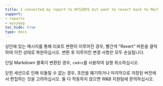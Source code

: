 ```yaml
---
title: I converted my report to WYSIWYG but want to revert back to Markdown
support:
- reports
- wysiwyg
toc_hide: true
type: docs
---
```


상단에 있는 메시지를 통해 리포트 변환이 이루어진 경우, 빨간색 "Revert" 버튼을 클릭하여 이전 상태로 복원하십시오. 변환 후 이루어진 변경 사항은 모두 손실됩니다.

단일 Markdown 블록이 변환된 경우, `cmd+z`를 사용하여 실행 취소하십시오.

닫힌 세션으로 인해 되돌릴 수 없는 경우, 초안을 폐기하거나 마지막으로 저장된 버전에서 편집하는 것을 고려하십시오. 둘 다 작동하지 않으면 W&B 지원팀에 문의하십시오.
